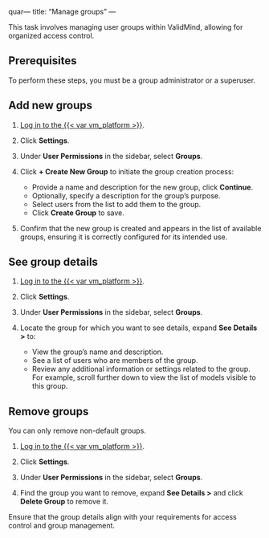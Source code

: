 quar---
title: "Manage groups"
---

This task involves managing user groups within ValidMind, allowing for organized access control.

## Prerequisites

To perform these steps, you must be a group administrator or a superuser. 

## Add new groups

1. [Log in to the {{< var vm_platform >}}]({{< var vm_url >}}).

2. Click **Settings**. 

3. Under **User Permissions** in the sidebar, select **Groups**.

4. Click **+ Create New Group** to initiate the group creation process:
   - Provide a name and description for the new group, click **Continue**.
   - Optionally, specify a description for the group's purpose.
   - Select users from the list to add them to the group.
   - Click **Create Group** to save.

5. Confirm that the new group is created and appears in the list of available groups, ensuring it is correctly configured for its intended use.

## See group details

1. [Log in to the {{< var vm_platform >}}]({{< var vm_url >}}).

2. Click **Settings**. 

3. Under **User Permissions** in the sidebar, select **Groups**. 

4. Locate the group for which you want to see details, expand **See Details >** to:
   - View the group's name and description.
   - See a list of users who are members of the group.
   - Review any additional information or settings related to the group. For example, scroll further down to view the list of models visible to this group.

## Remove groups

You can only remove non-default groups.

1. [Log in to the {{< var vm_platform >}}]({{< var vm_url >}}).

2. Click **Settings**. 

3. Under **User Permissions** in the sidebar, select **Groups**.

4. Find the group you want to remove, expand **See Details >** and click **Delete Group** to remove it.

::: {.callout-tip}
Ensure that the group details align with your requirements for access control and group management.
:::

<!---
## Troubleshooting

[Include any common issues or errors that may arise during the task and how to resolve them.]

## What's next

[Summarize the task and provide any next steps or resources for the user to continue their learning or work.]
--->
